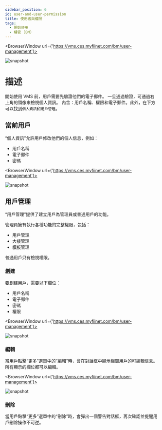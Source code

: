 ---
sidebar_position: 6
id: user-and-user-permission
title: 使用者與權限
tags:
  - 開始使用
  - 樓管 (BM)
---


<BrowserWindow url={'https://vms.ces.myfiinet.com/bm/user-management'}>

![snapshot](../assets/bm/bm-user-popover-zh-hant.png)

</BrowserWindow>

# 描述

開始使用 VMS 前，用戶需要先驗證他們的電子郵件。 一旦通過驗證，可通過右上角的頭像來檢視個人資訊。 內含：用戶名稱、權限和電子郵件。此外，在下方可以找到`個人資訊`和`用戶管理`。

## 當前用戶

“個人資訊”允許用戶修改他們的個人信息，例如：

- 用戶名稱
- 電子郵件
- 密碼

<BrowserWindow url={'https://vms.ces.myfiinet.com/bm/user-management'}>

![snapshot](../assets/bm/bm-user-info-dialog-zh-hant.png)

</BrowserWindow>

## 用戶管理

“用戶管理”提供了建立用戶為管理員或普通用戶的功能。

管理員擁有執行各種功能的完整權限，包括：

- 用戶管理
- 大樓管理
- 模板管理

普通用戶只有檢視權限。

### 創建

要創建用戶，需要以下欄位：

- 用戶名稱
- 電子郵件
- 密碼
- 權限

<BrowserWindow url={'https://vms.ces.myfiinet.com/bm/user-management'}>

![snapshot](../assets/bm/bm-create-user-zh-hant.png)

</BrowserWindow>

### 編輯

當用戶點擊“更多”選單中的“編輯”時，會在對話框中顯示相關用戶的可編輯信息。 所有顯示的欄位都可以編輯。

<BrowserWindow url={'https://vms.ces.myfiinet.com/bm/user-management'}>

![snapshot](../assets/bm/bm-user-management-zh-hant.png)

</BrowserWindow>

### 刪除

當用戶點擊“更多”選單中的“刪除”時，會彈出一個警告對話框，再次確認並提醒用戶刪除操作不可逆。
